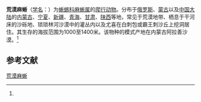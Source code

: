 {{Speciesbox
| name = 荒漠麻蜥
| status = 
| status_system = 
| image = 
| genus = Eremias
| species = przewalskii
| authority = (Strauch, 1876)<ref name='id4523'>{{cite web| url =http://www.bioinfo.cn/db05/BjdwSpecies.php?action=view&id=4523| title =荒漠麻蜥| work =《中国动物物种编目数据库》| publisher =中国科学院微生物研究所| author =中国科学院动物研究所| accessdate =2009-04-11| deadurl =yes| archiveurl =https://web.archive.org/web/20160305005153/http://www.bioinfo.cn/db05/BjdwSpecies.php?action=view&id=4523| archivedate =2016-03-05}}</ref>
}}

'''荒漠麻蜥'''（[[学名|学名]]：{{lang|la|''Eremias przewalskii''}}）为[[蜥蜴科|蜥蜴科]][[麻蜥属|麻蜥属]]的[[爬行动物|爬行动物]]。分布于[[俄罗斯|俄罗斯]]、[[蒙古|蒙古]]以及[[中国大陆|中国大陆]]的[[内蒙古|内蒙古]]、[[宁夏|宁夏]]、[[新疆|新疆]]、[[青海|青海]]、[[甘肃|甘肃]]、[[陕西|陕西]]等地，常见于荒漠地带、栖息于干河床的沙砾地、琐琐林河沙漠中的灌丛内以及尤喜在白刺包或霸王刺沙丘上挖洞居住。其生存的海拔范围为1000至1400米。该物种的模式产地在内蒙古阿拉善沙漠。<ref name='id4523'/>

== 参考文献 ==
{{reflist}}

{{Wikispecies|Eremias przewalskii}}
{{Taxonbar|from=Q3088763}}

[[Category:麻蜥属|荒漠麻蜥]]


{{蜥蜴小作品}}